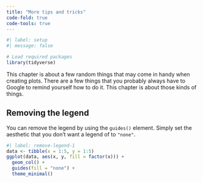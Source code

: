 ```yaml
---
title: "More tips and tricks"
code-fold: true
code-tools: true
---
```


```r
#| label: setup
#| message: false

# Load required packages
library(tidyverse)
```

This chapter is about a few random things that may come in handy when creating plots. There are a few things that you probably always have to Google to remind yourself how to do it. This chapter is about those kinds of things.

## Removing the legend

You can remove the legend by using the `guides()` element. Simply set the aesthetic that you don't want a legend of to `"none"`.

```r
#| label: remove-legend-1
data <- tibble(x = 1:5, y = 1:5)
ggplot(data, aes(x, y, fill = factor(x))) +
  geom_col() +
  guides(fill = "none") +
  theme_minimal()
```
